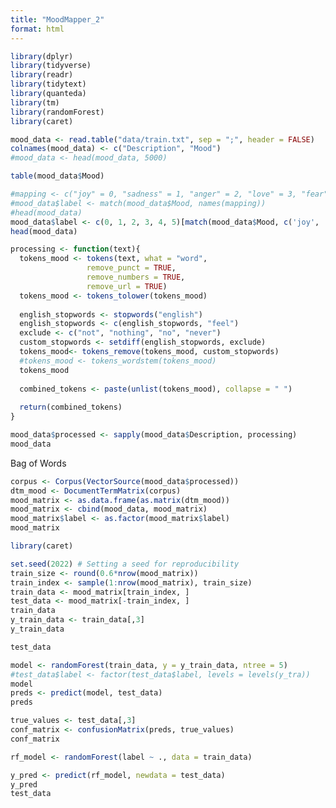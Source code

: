 ```yaml
---
title: "MoodMapper_2"
format: html
---
```


```r
library(dplyr)
library(tidyverse)
library(readr)
library(tidytext)
library(quanteda)
library(tm)
library(randomForest)
library(caret)
```

```r
mood_data <- read.table("data/train.txt", sep = ";", header = FALSE)
colnames(mood_data) <- c("Description", "Mood")
#mood_data <- head(mood_data, 5000)
```

```r
table(mood_data$Mood)
```


```r
#mapping <- c("joy" = 0, "sadness" = 1, "anger" = 2, "love" = 3, "fear" = 4, "surprise" = 5)
#mood_data$label <- match(mood_data$Mood, names(mapping))
#head(mood_data)
mood_data$label <- c(0, 1, 2, 3, 4, 5)[match(mood_data$Mood, c('joy', 'sadness', 'anger', 'fear', 'love', 'surprise'))]
head(mood_data)
```

```r
processing <- function(text){
  tokens_mood <- tokens(text, what = "word",
                 remove_punct = TRUE,
                 remove_numbers = TRUE,
                 remove_url = TRUE)
  tokens_mood <- tokens_tolower(tokens_mood)
  
  english_stopwords <- stopwords("english")
  english_stopwords <- c(english_stopwords, "feel")
  exclude <- c("not", "nothing", "no", "never")
  custom_stopwords <- setdiff(english_stopwords, exclude)
  tokens_mood<- tokens_remove(tokens_mood, custom_stopwords)
  #tokens_mood <- tokens_wordstem(tokens_mood)
  tokens_mood
  
  combined_tokens <- paste(unlist(tokens_mood), collapse = " ")
  
  return(combined_tokens)
}
```

```r
mood_data$processed <- sapply(mood_data$Description, processing)
mood_data
```


Bag of Words
```r
corpus <- Corpus(VectorSource(mood_data$processed))
dtm_mood <- DocumentTermMatrix(corpus)
mood_matrix <- as.data.frame(as.matrix(dtm_mood))
mood_matrix <- cbind(mood_data, mood_matrix)
mood_matrix$label <- as.factor(mood_matrix$label)
mood_matrix
```

```r
library(caret)

set.seed(2022) # Setting a seed for reproducibility
train_size <- round(0.6*nrow(mood_matrix))
train_index <- sample(1:nrow(mood_matrix), train_size)
train_data <- mood_matrix[train_index, ]
test_data <- mood_matrix[-train_index, ]
train_data
y_train_data <- train_data[,3]
y_train_data
```

```r
test_data
```


```r
model <- randomForest(train_data, y = y_train_data, ntree = 5)
#test_data$label <- factor(test_data$label, levels = levels(y_tra))
model
preds <- predict(model, test_data)
preds
```

```r
true_values <- test_data[,3]
conf_matrix <- confusionMatrix(preds, true_values)
conf_matrix
```


```r
rf_model <- randomForest(label ~ ., data = train_data)
```

```r
y_pred <- predict(rf_model, newdata = test_data)
y_pred
test_data
```


